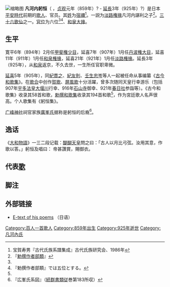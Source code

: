 {{東亞男性歷史人物
|名稱 =凡河內躬恒
|身份 =[[歌人|歌人]]、官员
|國家 =日本
|時代 = [[平安時代|平安時代]]前期
|主君 =
|屆數 =
|最高職務 =
|前任 = 
|繼任 = 
|圖片名稱 =Ohshikohchi Mitsune.jpg|圖片大小 =250px
|圖片說明 =凡河内躬恒（选自[[菊池容斋|菊池容斋]]《前賢故実》
|氏 =
|姓 =
|名 =
|姓名 =
|字 =
|號=
|名乘 = <!--琉球士族用-->
|官職 =[[和泉国|和泉]][[掾|大掾]]
|封爵 =
|封號 =
|位階 =六位
|御稱號 = <!--日本皇族之稱號-->
|宮號1 = <!--日本皇族之宮號-->
|宮號2 = <!--朝鮮王族之宮號-->
|封地 =
|神號 =
|尊號 =
|族裔 = 
|信仰 = <!--指的是宗教信仰-->
|旗籍 = <!--清朝旗人專用-->
|氏族 =
|籍貫 =
|本貫 = <!--朝鮮人用-->
|祖籍 =
|本籍 =
|出身地 =
|府邸 =
|世系 = 
|初名 =
|乳名 = <!--日本、朝鮮、琉球以外人物用-->
|幼名 = <!--日本人用-->
|兒名 = <!--朝鮮人用-->
|童名 = <!--琉球人用-->
|小字 =
|別名 =
|法號 =
|院號 =
|其他名號 =
|出生日期 =[[贞观_(日本)|贞观]]元年（859年）? |出生地點 =
|婚年 =
|逝世日期 = [[延长_(醍醐天皇)|延長]]3年（925年）?
|逝世地點 =
|廟號 =
|諡號 =
|墓葬 =
|祠廟 =
|父親 =
|嫡母 =
|母親 =
|繼父=
|繼母=
|養父=
|養母=
|猶父= <!--日本人用-->
|烏帽子親= <!--日本人、琉球人用-->
|元配 =
|正室 =
|妻 =
|繼室 =
|平妻 =
|側室 =
|元配之父 =
|元配之嫡母 =
|元配之母 =
|正室之父 =
|正室之嫡母 =
|正室之母 =
|妻之父 =
|妻之嫡母 =
|妻之母 =
|繼室之父 =
|繼室之嫡母 =
|繼室之母 =
|平妻之父 =
|平妻之嫡母 =
|平妻之母 =
|兄弟 =
|姊妹 =
|嫡兄弟 =
|嫡姊妹 =
|庶兄弟 =
|庶姊妹 =
|同胞兄弟 =
|同胞姊妹 =
|異母兄弟 =
|異母姊妹 =
|異父兄弟 =
|異父姊妹 =
|繼兄弟 =
|繼姊妹 =
|子 =
|女 =
|嫡子 =
|嫡女 =
|庶子 =
|庶女 =
|養子 =
|養女 =
|猶子 = <!--日本人用-->
|婿養子 = <!--日本人用-->
|烏帽子子 = <!--日本人用-->
|繼子 =
|繼女 =
|其他親屬 =
|出身 = <!---此处指科举出身--->
|功名 = 
|經歷 = 
|著作 =
|注釋 =
}}
[[File:Sanjūrokkasen-gaku_-_3_-_Kanō_Tan’yū_-_Ōshikōchi_no_Mitsune.jpg|缩略图]]
'''凡河内躬恒'''（ {{jpn|j=凡河内 躬恒|hg=おおしこうち の みつね|rm=Oshikochi no Mitsune}}，[[贞观_(日本)|贞观]]元年（859年）? - [[延长_(醍醐天皇)|延長]]3年（925年）?）是日本[[平安時代|平安時代]]前期的[[歌人|歌人]]、官员。其[[姓_(日本政治结构)|姓]]为[[宿禰|宿禰]]<ref name="c">宝賀寿男『古代氏族系譜集成』古代氏族研究会、1986年</ref>。一説为[[淡路国|淡路]][[掾|権掾]]凡河内諶利之子<ref name="a">『[[勅撰作者部類|勅撰作者部類]]』</ref>。[[三十六歌仙|三十六歌仙]]之一。[[官位|官位]]为六位<ref name="c" /><ref>『勅撰作者部類』では五位とする。</ref>、[[和泉国|和泉]][[掾|大掾]]。

== 生平 ==
寛平6年（894年）2月任[[甲斐国|甲斐]][[目_(国司)|権少目]]，延喜7年（907年）1月任[[丹波国|丹波]][[目_(国司)|権大目]]，延喜11年（911年）1月任[[和泉国|和泉]][[掾|権掾]]，延喜21年（921年）1月任[[淡路国|淡路]][[掾|権掾]]。延長3年（925年），从[[和泉国|和泉]]返京，不久去世，一生所任官职卑微。

[[延喜|延喜]]5年（905年），同[[紀貫之|紀貫之]]、[[紀友則|紀友則]]、[[壬生忠岑|壬生忠岑]]等人一起被任命从事编纂《[[古今和歌集|古今和歌集]]》。在[[歌合|歌合]]中创作[[賀歌|賀歌]]、[[屏風歌|屏風歌]]十分活躍，曾多次随同天皇行幸游乐（包括907年[[宇多天皇|宇多法皇]][[桂川_(淀川水系)|大堰川]]行幸、916年[[石山寺|石山寺]]御幸、921年[[春日大社|春日社]]参詣等）。《古今和歌集》收录其58首和歌，[[勅撰和歌集|勅撰和歌集]]收录其194首和歌<ref name="a" />，作为宮廷歌人名声很高。个人歌集有《躬恒集》。

[[广峰神社|广峰神社]]祠官家族[[廣峯氏|廣峯氏]]据称是躬恒的后裔<ref>『広峯氏系図』（[[続群書類従|続群書類従]]巻第183所収）</ref>。

== 逸话 ==
《[[大和物語|大和物語]]》一三二段记载：[[醍醐天皇|醍醐天皇]]問之曰：「古人以月比弓弦。汝用其意，作歌以答。」躬恒及唱曰：
{{Quote box |width=500px |align=center|quoted=true |bgcolor=#FFFFF0 |salign=right|source = 
 |quote  ={{lang|ja|てる月を弓張とのみいふことは山の端さしていればなりけり}}<br />朗朗一张弓，箭指天际山之端，故以弓比月。
}}
帝甚讚賞，賜御衣。

== 代表[[和歌|歌]] ==
{{Quote box |width=500px |align=center|quoted=true |bgcolor=#FFFFF0 |salign=right|source = 《[[百人一首|百人一首]]·29》
 |quote  ={{lang|ja|心あてに折らばや折らむ初霜のおきまどはせる白菊の花}}<br />心事殊难定，初霜白菊一何似，反复迟疑摘
}}
{{Portal|文学}}
{{Wikiquote|凡河内躬恒}}
== 脚注 ==
{{reflist}}
==外部链接==
*[http://www.asahi-net.or.jp/~sg2h-ymst/yamatouta/sennin/mitune.html E-text of his poems]{{Wayback|url=http://www.asahi-net.or.jp/~sg2h-ymst/yamatouta/sennin/mitune.html |date=20120302002454 }} （日语）

{{三十六歌仙}}
{{百人一首}}
{{時代不同歌合}}

{{Authority control}}
{{DEFAULTSORT:Oshikochi no Mitsune}}
[[Category:百人一首歌人|Category:百人一首歌人]]
[[Category:859年出生|Category:859年出生]]
[[Category:925年逝世|Category:925年逝世]]
[[Category:凡河內氏|Category:凡河內氏]]
